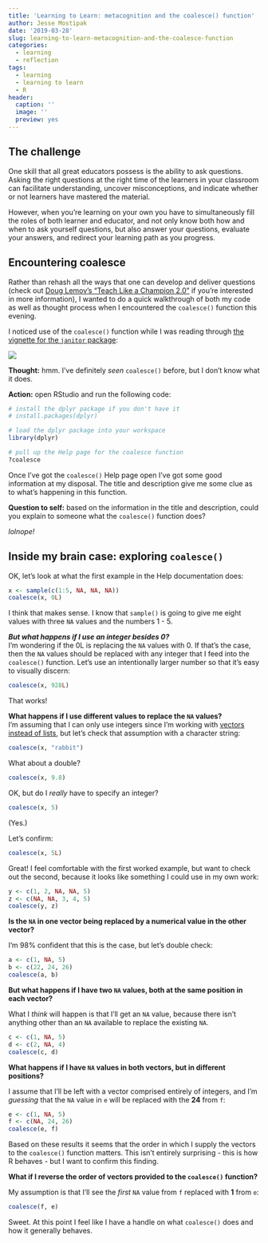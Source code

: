 ```yaml
---
title: 'Learning to Learn: metacognition and the coalesce() function'
author: Jesse Mostipak
date: '2019-03-28'
slug: learning-to-learn-metacognition-and-the-coalesce-function
categories: 
  - learning
  - reflection
tags:
  - learning
  - learning to learn
  - R
header:
  caption: ''
  image: ''
  preview: yes
---
```


## The challenge
One skill that all great educators possess is the ability to ask questions. 
Asking the right questions at the right time of the learners in your classroom 
can facilitate understanding, uncover misconceptions, and indicate whether or 
not learners have mastered the material.  

However, when you're learning on your own you have to simultaneously fill the 
roles of both learner and educator, and not only know both how and when to ask 
yourself questions, but also answer your questions, evaluate your answers, and redirect your learning path as you progress.  

## Encountering coalesce
Rather than rehash all the ways that one can develop and deliver questions (check out [Doug Lemov's "Teach Like a Champion 2.0"](https://teachlikeachampion.com/books/teach-like-champion-2-0) 
if you're interested in more 
information), I wanted to do a quick walkthrough of both my code as well as 
thought process when I encountered the `coalesce()` function this evening.      

I noticed use of the `coalesce()` function while I was reading through [the vignette for the `janitor` package](https://github.com/sfirke/janitor):  

![](https://i.imgur.com/XO0JSgZ.png)

**Thought:** hmm. I've definitely _seen_ `coalesce()` before, but I don't know 
what it does.  

**Action:** open RStudio and run the following code:

```r
# install the dplyr package if you don't have it
# install.packages(dplyr)  

# load the dplyr package into your workspace
library(dplyr)

# pull up the Help page for the coalesce function
?coalesce
```

Once I've got the `coalesce()` Help page open I've got some good information at 
my disposal. The title and description give me some clue as to what's happening 
in this function.  

**Question to self:** based on the information in the title and description, 
could you explain to someone what the `coalesce()` function does?  

_lolnope!_  

## Inside my brain case: exploring `coalesce()`  

OK, let's look at what the first example in the Help documentation does:  
```r
x <- sample(c(1:5, NA, NA, NA))
coalesce(x, 0L)

```

I think that makes sense. I know that `sample()` is going to give me eight values with three `NA` values and the numbers 1 - 5.  

_**But what happens if I use an integer besides 0?**_  
I'm wondering if the 0L is replacing the `NA` values with 0. If that's the case, then the `NA` values should be replaced with any integer that I feed into the `coalesce()` function. Let's use an intentionally larger number so that it's easy to visually discern:  

```r
coalesce(x, 928L)
```

That works!  

**What happens if I use different values to replace the `NA` values?**  
I'm assuming that I can only use integers since I'm working with [vectors instead of lists](http://adv-r.had.co.nz/Data-structures.html), but let's check that assumption with a character string:   

```r
coalesce(x, "rabbit")
```

What about a double?  
```r
coalesce(x, 9.8)
```

OK, but do I _really_ have to specify an integer?  

```r
coalesce(x, 5)
```

(Yes.)  

Let's confirm: 
```r
coalesce(x, 5L)
```

Great! I feel comfortable with the first worked example, but want to check out 
the second, because it looks like something I could use in my own work:  

```r
y <- c(1, 2, NA, NA, 5)
z <- c(NA, NA, 3, 4, 5)
coalesce(y, z)
```

**Is the `NA` in one vector being replaced by a numerical value in the other vector?**  

I'm 98% confident that this is the case, but let's double check:  
```r
a <- c(1, NA, 5)
b <- c(22, 24, 26)
coalesce(a, b)
```

**But what happens if I have two `NA` values, both at the same position in each vector?**    

What I _think_ will happen is that I'll get an `NA` value, because there isn't anything other than an `NA` available to replace the existing `NA`.

```r
c <- c(1, NA, 5)
d <- c(2, NA, 4)
coalesce(c, d)
```

**What happens if I have `NA` values in both vectors, but in different positions?**  

I assume that I'll be left with a vector comprised entirely of integers, and I'm _guessing_ that the `NA` value in `e` will be replaced with the **24** from `f`:    
```r
e <- c(1, NA, 5)
f <- c(NA, 24, 26)
coalesce(e, f)
```

Based on these results it seems that the order in which I supply the vectors to the `coalesce()` function matters. This isn't entirely surprising - this is how R behaves - but I want to confirm this finding.    

**What if I reverse the order of vectors provided to the `coalesce()` function?**  

My assumption is that I'll see the _first_ `NA` value from `f` replaced with **1** from `e`:  

```r
coalesce(f, e)
```

Sweet. At this point I feel like I have a handle on what `coalesce()` does and how it generally behaves.  


